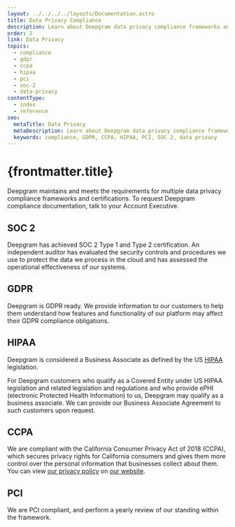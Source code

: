 ---
layout: ../../../../layouts/Documentation.astro
title: Data Privacy Compliance
description: Learn about Deepgram data privacy compliance frameworks and certifications.
order: 2
link: Data Privacy
topics:
  - compliance
  - gdpr
  - ccpa
  - hipaa
  - pci
  - soc-2
  - data-privacy
contentType:
  - index
  - reference
seo:
  metaTitle: Data Privacy
  metaDescription: Learn about Deepgram data privacy compliance frameworks and certifications.
  keywords: compliance, GDPR, CCPA, HIPAA, PCI, SOC 2, data privacy
---

# {frontmatter.title}

Deepgram maintains and meets the requirements for multiple data privacy compliance frameworks and certifications. To request Deepgram compliance documentation, talk to your Account Executive.

## SOC 2

Deepgram has achieved SOC 2 Type 1 and Type 2 certification. An independent auditor has evaluated the security controls and procedures we use to protect the data we process in the cloud and has assessed the operational effectiveness of our systems.

## GDPR

Deepgram is GDPR ready. We provide information to our customers to help them understand how features and functionality of our platform may affect their GDPR compliance obligations.

## HIPAA

Deepgram is considered a Business Associate as defined by the US [HIPAA](https://www.hhs.gov/hipaa/index.html) legislation.

For Deepgram customers who qualify as a Covered Entity under US HIPAA legislation and related legislation and regulations and who provide ePHI (electronic Protected Health Information) to us, Deepgram may qualify as a business associate. We can provide our Business Associate Agreement to such customers upon request.

## CCPA

We are compliant with the California Consumer Privacy Act of 2018 (CCPA), which secures privacy rights for California consumers and gives them more control over the personal information that businesses collect about them. You can view [our privacy policy](https://deepgram.com/privacy/) on [our website](https://deepgram.com/).

## PCI

We are PCI compliant, and perform a yearly review of our standing within the framework.
